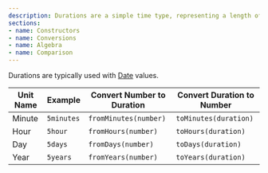 ```yaml
---
description: Durations are a simple time type, representing a length of time. They are internally stored as milliseconds, but often shown and written using seconds, minutes, hours, days, etc.
sections:
- name: Constructors
- name: Conversions
- name: Algebra
- name: Comparison
---
```


Durations are typically used with [Date](./Date) values.

| **Unit Name** | **Example** | **Convert Number to Duration** | **Convert Duration to Number** |
|---------------|-------------|--------------------------------|--------------------------------|
| Minute        | `5minutes`  | `fromMinutes(number)`          | `toMinutes(duration)`          |
| Hour          | `5hour`     | `fromHours(number)`            | `toHours(duration)`            |
| Day           | `5days`     | `fromDays(number)`             | `toDays(duration)`             |
| Year          | `5years`    | `fromYears(number)`            | `toYears(duration)`            |
